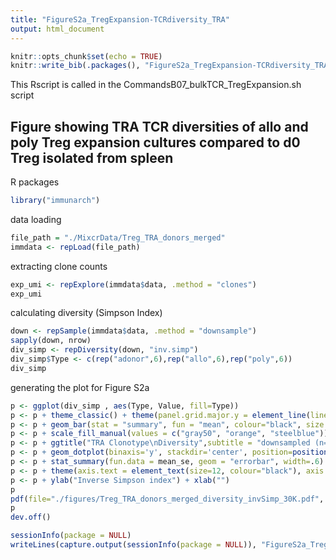 ```yaml
---
title: "FigureS2a_TregExpansion-TCRdiversity_TRA"
output: html_document
---
```


```r
knitr::opts_chunk$set(echo = TRUE)
knitr::write_bib(.packages(), "FigureS2a_TregExpansion-TCRdiversity_TRA.packages.bib")
```

This Rscript is called in the CommandsB07_bulkTCR_TregExpansion.sh script 

## Figure showing TRA TCR diversities of allo and poly Treg expansion cultures compared to d0 Treg isolated from spleen

R packages

```r
library("immunarch")
```

data loading

```r
file_path = "./MixcrData/Treg_TRA_donors_merged"
immdata <- repLoad(file_path)
```

extracting clone counts

```r
exp_umi <- repExplore(immdata$data, .method = "clones")
exp_umi
```

calculating diversity (Simpson Index)

```r
down <- repSample(immdata$data, .method = "downsample")
sapply(down, nrow)
div_simp <- repDiversity(down, "inv.simp")
div_simp$Type <- c(rep("adonor",6),rep("allo",6),rep("poly",6))
div_simp
```

generating the plot for Figure S2a

```r
p <- ggplot(div_simp , aes(Type, Value, fill=Type)) 
p <- p + theme_classic() + theme(panel.grid.major.y = element_line(linetype="dashed", color = "gray")) + theme(legend.position = "none")
p <- p + geom_bar(stat = "summary", fun = "mean", colour="black", size = .5) 
p <- p + scale_fill_manual(values = c("gray50", "orange", "steelblue"))
p <- p + ggtitle("TRA Clonotype\nDiversity",subtitle = "downsampled (n=30K)") + ylim(0,10000)
p <- p + geom_dotplot(binaxis='y', stackdir='center', position=position_dodge(1), dotsize=2.0, colour="black", binwidth=200) 
p <- p + stat_summary(fun.data = mean_se, geom = "errorbar", width=.6)
p <- p + theme(axis.text = element_text(size=12, colour="black"), axis.text.x = element_text(angle = 90, vjust = 0.5, hjust=1))
p <- p + ylab("Inverse Simpson index") + xlab("")
p
pdf(file="./figures/Treg_TRA_donors_merged_diversity_invSimp_30K.pdf", height=3, width=1.75)
p
dev.off()

```

```r
sessionInfo(package = NULL)
writeLines(capture.output(sessionInfo(package = NULL)), "FigureS2a_TregExpansion-TCRdiversity_SessionInfo_TRA.txt")
```


